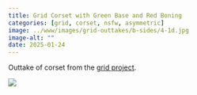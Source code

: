 ```yaml
---
title: Grid Corset with Green Base and Red Boning
categories: [grid, corset, nsfw, asymmetric]
image: ../www/images/grid-outtakes/b-sides/4-1d.jpg
image-alt: ""
date: 2025-01-24
---
```


Outtake of corset from the [grid project](/posts/2025-01-27_grid-project.html).

![](../www/images/grid-outtakes/b-sides/4-1d.jpg)

